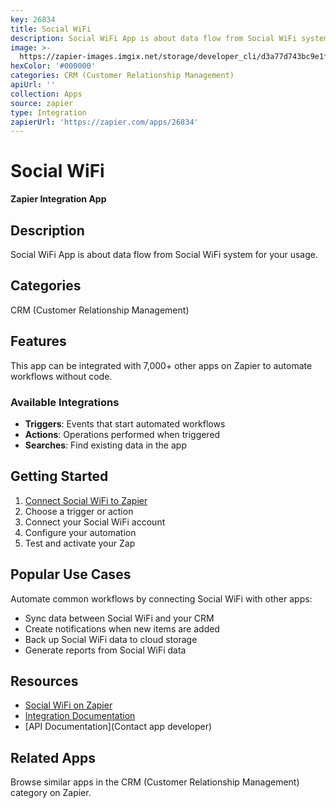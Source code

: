 ```yaml
---
key: 26834
title: Social WiFi
description: Social WiFi App is about data flow from Social WiFi system for your usage.
image: >-
  https://zapier-images.imgix.net/storage/developer_cli/d3a77d743bc9e1f8b2da232a5e4cd586.png?auto=format%2Ccompress&ixlib=python-3.0.0&q=50
hexColor: '#000000'
categories: CRM (Customer Relationship Management)
apiUrl: ''
collection: Apps
source: zapier
type: Integration
zapierUrl: 'https://zapier.com/apps/26834'
---
```

# Social WiFi

**Zapier Integration App**

## Description

Social WiFi App is about data flow from Social WiFi system for your usage.

## Categories

CRM (Customer Relationship Management)

## Features

This app can be integrated with 7,000+ other apps on Zapier to automate workflows without code.

### Available Integrations

- **Triggers**: Events that start automated workflows
- **Actions**: Operations performed when triggered
- **Searches**: Find existing data in the app

## Getting Started

1. [Connect Social WiFi to Zapier](https://zapier.com/apps/26834)
2. Choose a trigger or action
3. Connect your Social WiFi account
4. Configure your automation
5. Test and activate your Zap

## Popular Use Cases

Automate common workflows by connecting Social WiFi with other apps:

- Sync data between Social WiFi and your CRM
- Create notifications when new items are added
- Back up Social WiFi data to cloud storage
- Generate reports from Social WiFi data

## Resources

- [Social WiFi on Zapier](https://zapier.com/apps/26834)
- [Integration Documentation](https://zapier.com/apps/26834/integrations)
- [API Documentation](Contact app developer)

## Related Apps

Browse similar apps in the CRM (Customer Relationship Management) category on Zapier.

